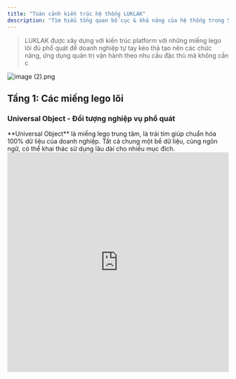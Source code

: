 ```yaml
---
title: "Toàn cảnh kiến trúc hệ thống LUKLAK"
description: "Tìm hiểu tổng quan bố cục & khả năng của hệ thống trong 5 phút"
---
```


> LUKLAK được xây dựng với kiến trúc platform với những miếng lego lõi đủ phổ quát để doanh nghiệp tự tay kéo thả tạo nên các chức năng, ứng dụng quản trị vận hành theo nhu cầu đặc thù mà không cần c

![image (2).png](/images/image\(2\).png)

<Tabs>
  <Tab title="Tầng 1 - Hệ thống chung & các miếng lego">
    
  </Tab>
  <Tab title="Tầng 2 - Thiết kế chức năng">
    
  </Tab>
  <Tab title="Tầng 3 - Sử dụng làm việc">
    
  </Tab>
</Tabs>

## Tầng 1: Các miếng lego lõi

### Universal Object - Đối tượng nghiệp vụ phổ quát

<Tip>
  <Icon icon="cube" iconType="duotone" color="#358AFF" /> **Universal Object** là miếng lego trung tâm, là trái tim giúp chuẩn hóa 100% dữ liệu của doanh nghiệp. Tất cả chung một bể dữ liệu, cùng ngôn ngữ, có thể khai thác sử dụng lâu dài cho nhiều mục đích.
</Tip>

<iframe src="https://www.guidejar.com/embed/3tfJg2mj2HIHiEmYA5A8?type=1&controls=on" width="100%" height="500px" allowfullscreen frameborder="0" />

<Note>
  Mỗi Object luôn đi kèm 2 nửa hữu cơ

  <CardGroup cols={2}>
    <Card title="Màn hình dữ liệu (Data Screen)" icon="pen-field" iconType="duotone" color="#358AFF">
      
    </Card>
    <Card title="Tiến trình (Workflow)" icon="arrow-progress" iconType="duotone" color="#358AFF">
      
    </Card>
  </CardGroup>
</Note>

<Tabs>
  <Tab title="Màn hình dữ liệu">
    
  </Tab>
  <Tab title="Tiến trình">
    
  </Tab>
</Tabs>

### Universal Automation - Tự động hóa phổ quát